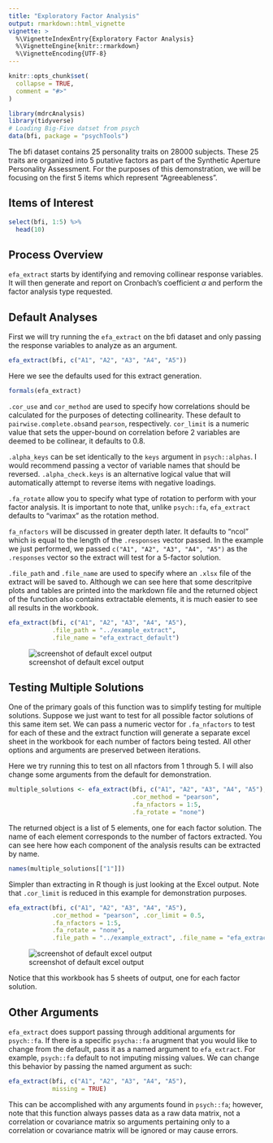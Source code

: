 ```yaml
---
title: "Exploratory Factor Analysis"
output: rmarkdown::html_vignette
vignette: >
  %\VignetteIndexEntry{Exploratory Factor Analysis}
  %\VignetteEngine{knitr::rmarkdown}
  %\VignetteEncoding{UTF-8}
---
```


```r
knitr::opts_chunk$set(
  collapse = TRUE,
  comment = "#>"
)
```

```r
library(mdrcAnalysis)
library(tidyverse)
# Loading Big-Five datset from psych
data(bfi, package = "psychTools")
```

The bfi dataset contains 25 personality traits on 28000 subjects. These 25 
traits are organized into 5 putative factors as part of the Synthetic Aperture 
Personality Assessment. For the purposes of this demonstration, we will be 
focusing on the first 5 items which represent "Agreeableness". 

## Items of Interest

```r
select(bfi, 1:5) %>%
  head(10)
```
## Process Overview

`efa_extract` starts by identifying and removing collinear response variables. 
It will then generate and report on Cronbach's coefficient $\alpha$ and perform
the factor analysis type requested. 

## Default Analyses

First we will try running the `efa_extract` on the bfi dataset and only passing
the response variables to analyze as an argument. 
```r
efa_extract(bfi, c("A1", "A2", "A3", "A4", "A5"))
```

Here we see the defaults used for this extract generation. 
```r
formals(efa_extract)
```

`.cor_use` and `cor_method` are used to specify how correlations should be 
calculated for the purposes of detecting collinearity. These default to 
`pairwise.complete.obs`and `pearson`, respectively. `cor_limit` is a numeric value
that sets the upper-bound on correlation before 2 variables are deemed to be 
collinear, it defaults to 0.8.

`.alpha_keys` can be set identically to the `keys` argument in `psych::alphas`. 
I would recommend passing a vector of variable names that should be reversed.
`.alpha_check.keys` is an alternative logical value that will automatically 
attempt to reverse items with negative loadings.

`.fa_rotate` allow you to specify what type of rotation to perform with your 
factor analysis. It is important to note that, unlike `psych::fa`, `efa_extract`
defaults to "varimax" as the rotation method. 

`fa_nfactors` will be discussed in greater depth later. It defaults to "ncol" 
which is equal to the length of the `.responses` vector passed. In the example
we just performed, we passed `c("A1", "A2", "A3", "A4", "A5")` as the 
`.responses` vector so the extract will test for a 5-factor solution. 

`.file_path` and `.file_name` are used to specify where an `.xlsx` file of the 
extract will be saved to. Although we can see here that some descritpive plots
and tables are printed into the markdown file and the returned object of the 
function also contains extractable elements, it is much easier to see all
results in the workbook.

```r
efa_extract(bfi, c("A1", "A2", "A3", "A4", "A5"),
            .file_path = "../example_extract",
            .file_name = "efa_extract_default")
```

![screenshot of default excel output](efa_extract_default.png)

## Testing Multiple Solutions

One of the primary goals of this function was to simplify testing for multiple
solutions. Suppose we just want to test for all possible factor solutions of 
this same item set. We can pass a numeric vector for `.fa_nfactors` to test
for each of these and the extract function will generate a separate excel sheet
in the workbook for each number of factors being tested. All other options and
arguments are preserved between iterations. 

Here we try running this to test on all nfactors from 1 through 5. I will also 
change some arguments from the default for demonstration.

```r
multiple_solutions <- efa_extract(bfi, c("A1", "A2", "A3", "A4", "A5"),
                                  .cor_method = "pearson",
                                  .fa_nfactors = 1:5,
                                  .fa_rotate = "none")
```

The returned object is a list of 5 elements, one for each factor solution. The 
name of each element corresponds to the number of factors extracted. You can see
here how each component of the analysis results can be extracted by name.
```r
names(multiple_solutions[["1"]])
```

Simpler than extracting in R though is just looking at the Excel output. Note 
that `.cor_limit` is reduced in this example for demonstration purposes.
```r
efa_extract(bfi, c("A1", "A2", "A3", "A4", "A5"),
            .cor_method = "pearson", .cor_limit = 0.5,
            .fa_nfactors = 1:5,
            .fa_rotate = "none",
            .file_path = "../example_extract", .file_name = "efa_extract_multiple")
```


![screenshot of default excel output](efa_extract_multiple.png)

Notice that this workbook has 5 sheets of output, one for each factor solution.

## Other Arguments

`efa_extract` does support passing through additional arguments for `psych::fa`.
If there is a specific `psycha::fa` arugment that you would like to change from 
the default, pass it as a named argument to `efa_extract`. For example, 
`psych::fa` default to not imputing missing values. We can change this behavior
by passing the named argument as such:
```r
efa_extract(bfi, c("A1", "A2", "A3", "A4", "A5"),
            missing = TRUE)
```
This can be accomplished with any arguments found in `psych::fa`; however, note 
that this function always passes data as a raw data matrix, not a correlation
or covariance matrix so arguments pertaining only to a correlation or covariance 
matrix will be ignored or may cause errors.

